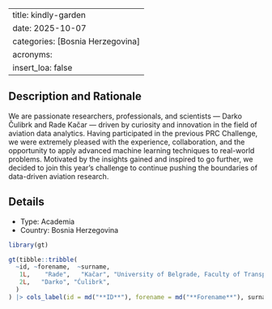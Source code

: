 
---
title: kindly-garden
date: 2025-10-07
categories: [Bosnia Herzegovina]
acronyms:
  insert_loa: false
---

## Description and Rationale

We are passionate researchers, professionals, and scientists — Darko Čulibrk and Rade Kačar — driven by curiosity and innovation in the field of aviation data analytics. Having participated in the previous PRC Challenge, we were extremely pleased with the experience, collaboration, and the opportunity to apply advanced machine learning techniques to real-world problems. Motivated by the insights gained and inspired to go further, we decided to join this year’s challenge to continue pushing the boundaries of data-driven aviation research.

## Details

* Type: Academia
* Country: Bosnia Herzegovina

```r
library(gt)

gt(tibble::tribble(
  ~id, ~forename,  ~surname,                                                           ~affiliation,
   1L,    "Rade",   "Kačar", "University of Belgrade, Faculty of Transport and Traffic Engineering",
   2L,   "Darko", "Ćulibrk",                                                                 "mtel"
  )
) |> cols_label(id = md("**ID**"), forename = md("**Forename**"), surname ~ md("**Surname**"), affiliation ~ md("**Affiliation**"))
```
